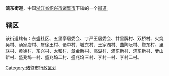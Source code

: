 {{多個問題|
{{Unreferenced|time=2017-08-22T15:52:56+00:00}}
{{Notability Unreferenced |time=2017-08-22T15:52:56+00:00}}
{{Expand|time=2017-08-22T15:52:56+00:00}}
}}
'''浣东街道'''，中国[[浙江省|浙江省]][[绍兴市|绍兴市]][[诸暨市|诸暨市]]下辖的一个[[街道_(行政区划)|街道]]。

==辖区==
该街道辖有：东盛社区、五里亭居委会、丁严王居委会、廿里牌村、双桥村、火烧吴村、汤家店村、詹徐王村、诸中村、城东村、王家湖村、曲陶阮村、暨东村、里联村、黄徐村、东兴村、太和村、章金新村、高湖村、浦东新村、浣东新村、萝山新村、盛兆坞一村、盛兆坞二村、盛兆坞三村、李村一村、李村二村。

{{诸暨市行政区划}}
[[Category:诸暨市行政区划|Category:诸暨市行政区划]]